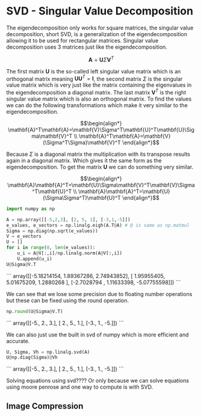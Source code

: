 # SVD - Singular Value Decomposition

The eigendecomposition only works for square matrices, the singular value decomposition, short SVD, is a generalization of the eigendecomposition allowing it to be used for rectangular matrices. Singular value decomposition uses 3 matrices just like the eigendecomposition.

```math
\mathbf{A}=\mathbf{U}\Sigma\mathbf{V}^T
```

The first matrix $\mathbf{U}$ is the so-called left singular value matrix which is an orthogonal matrix meaning $\mathbf{UU}^T=\mathbf{I}$, the second matrix $\Sigma$ is the singular value matrix which is very just like the matrix containing the eigenvalues in the eigendecomposition a diagonal matrix. The last matrix $\mathbf{V}^T$ is the right singular value matrix which is also an orthogonal matrix. To find the values we can do the following transformations which make it very similar to the eigendecomposition.

```math
\begin{align*}
    \mathbf{A}^T\mathbf{A}=\mathbf{V}\Sigma^T\mathbf{U}^T\mathbf{U}\Sigma\mathbf{V}^T \\
    \mathbf{A}^T\mathbf{A}=\mathbf{V}(\Sigma^T\Sigma)\mathbf{V}^T
\end{align*}
```

Because $\Sigma$ is a diagonal matrix the multiplication with its transpose results again in a diagonal matrix. Which gives it the same form as the eigendecomposition. To get the matrix $\mathbf{U}$ we can do something very similar.

```math
\begin{align*}
    \mathbf{A}\mathbf{A}^T=\mathbf{U}\Sigma\mathbf{V}^T\mathbf{V}\Sigma^T\mathbf{U}^T \\
    \mathbf{A}\mathbf{A}^T=\mathbf{U}(\Sigma\Sigma^T)\mathbf{U}^T
\end{align*}
```



```python
import numpy as np

A = np.array([[-5,2,3], [2, 5, 1], [-3,1,-5]])
e_values, e_vectors = np.linalg.eigh(A.T@A) # @ is same as np.matmul
Sigma = np.diag(np.sqrt(e_values))
V = e_vectors
U = []
for i in range(0, len(e_values)):
    u_i = A@V[:,i]/np.linalg.norm(A@V[:,i])
    U.append(u_i)
U@Sigma@V.T
```
<div className="code-output-wrapper">
```
    array([[-5.18214154,  1.89367286,  2.74943852],
           [ 1.95955405,  5.01675209,  1.2880268 ],
           [-2.7028794 ,  1.11633398, -5.07755598]])
```
</div>

We can see that we lose some precision due to floating number operations but these can be fixed using the round operation.


```python
np.round(U@Sigma@V.T)
```
<div className="code-output-wrapper">
```
    array([[-5.,  2.,  3.],
           [ 2.,  5.,  1.],
           [-3.,  1., -5.]])
```
</div>

We can also just use the built in svd of numpy which is more efficient and accurate.


```python
U, Sigma, Vh = np.linalg.svd(A)
U@np.diag(Sigma)@Vh
```
<div className="code-output-wrapper">
```
    array([[-5.,  2.,  3.],
           [ 2.,  5.,  1.],
           [-3.,  1., -5.]])
```
</div>


Solving equations using svd???? Or only because we can solve equations using moore penrose and one way to compute is with SVD.

## Image Compression



